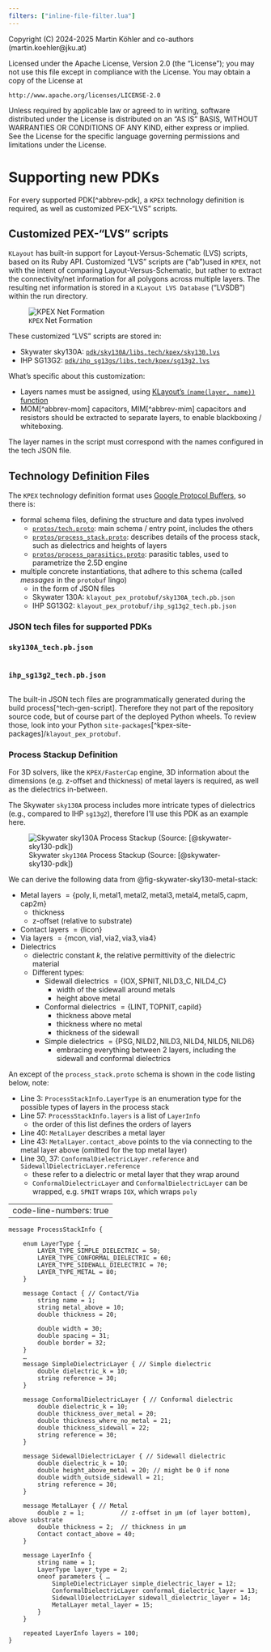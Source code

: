```yaml
---
filters: ["inline-file-filter.lua"]
---
```


::: {.content-hidden}
Copyright (C) 2024-2025 Martin Köhler and co-authors (martin.koehler@jku.at)

Licensed under the Apache License, Version 2.0 (the "License");
you may not use this file except in compliance with the License.
You may obtain a copy of the License at

    http://www.apache.org/licenses/LICENSE-2.0

Unless required by applicable law or agreed to in writing, software
distributed under the License is distributed on an "AS IS" BASIS,
WITHOUT WARRANTIES OR CONDITIONS OF ANY KIND, either express or implied.
See the License for the specific language governing permissions and
limitations under the License.
:::

# Supporting new PDKs

For every supported PDK[^abbrev-pdk], a `KPEX` technology definition is required, as well as customized PEX-"LVS" scripts.

## Customized PEX-"LVS" scripts

`KLayout` has built-in support for Layout-Versus-Schematic (LVS) scripts, based on its Ruby API.
Customized "LVS" scripts are ("ab")used in `KPEX`, not with the intent of comparing Layout-Versus-Schematic, but rather to extract the connectivity/net information for all polygons across multiple layers.
The resulting net information is stored in a `KLayout LVS Database` ("LVSDB") within the run directory.

![`KPEX` Net Formation](figures/kpex-net-formation.svg)

These customized "LVS" scripts are stored in:

- Skywater sky130A: [`pdk/sky130A/libs.tech/kpex/sky130.lvs`]({{< var urls.repo.kpex >}}/blob/main/pdk/sky130A/libs.tech/kpex/sky130.lvs)
- IHP SG13G2: [`pdk/ihp_sg13gs/libs.tech/kpex/sg13g2.lvs`]({{< var urls.repo.kpex >}}/blob/main/pdk/ihp_sg13g2/libs.tech/kpex/sg13g2.lvs)

What's specific about this customization:

- Layers names must be assigned, using [KLayout's `(name(layer, name))` function](https://www.klayout.de/doc-qt5/about/drc_ref_netter.html#name)
- MOM[^abbrev-mom] capacitors, MIM[^abbrev-mim] capacitors and resistors should be extracted to separate layers, to enable blackboxing / whiteboxing.

The layer names in the script must correspond with the names configured in the tech JSON file.

## Technology Definition Files {#sec-tech-def}

The `KPEX` technology definition format uses [Google Protocol Buffers](https://protobuf.net), so there is:

- formal schema files, defining the structure and data types involved
   - [`protos/tech.proto`]({{< var urls.repo.kpex >}}/blob/main/protos/tech.proto): main schema / entry point, includes the others
   - [`protos/process_stack.proto`]({{< var urls.repo.kpex >}}/blob/main/protos/process_stack.proto): describes details of the process stack, such as dielectrics and heights of layers
   - [`protos/process_parasitics.proto`]({{< var urls.repo.kpex >}}/blob/main/protos/process_parasitics.proto): parasitic tables, used to parametrize the 2.5D engine
- multiple concrete instantiations, that adhere to this schema (called *messages* in the `protobuf` lingo)
   - in the form of JSON files
   - Skywater 130A: `klayout_pex_protobuf/sky130A_tech.pb.json`
   - IHP SG13G2: `klayout_pex_protobuf/ihp_sg13g2_tech.pb.json`


### JSON tech files for supported PDKs

:::: {.content-visible when-format="html"}

::: {.panel-tabset}

### `sky130A_tech.pb.json`

<link rel="stylesheet" href="https://cdn.jsdelivr.net/npm/jquery.json-viewer/json-viewer/jquery.json-viewer.css">
<script src="https://code.jquery.com/jquery-3.6.0.min.js"></script>
<script src="https://cdn.jsdelivr.net/npm/jquery.json-viewer/json-viewer/jquery.json-viewer.js"></script>
<script> // Reusable function to fetch and render JSON  
  function renderJson(jsonData, elementId) {
      $(`#${elementId}`).jsonViewer(jsonData, { rootCollapsable: false, collapsed: true });
  }
</script>

<div>
  <pre id="json-sky130A-tech"></pre>
</div>

<script>
  renderJson(JSON.parse(`
{{file:data/sky130A_tech.pb.json}}
   `), "json-sky130A-tech");
</script>


### `ihp_sg13g2_tech.pb.json`

<div>
  <pre id="json-ihp_sg13g2-tech"></pre>
</div>

<script>
  renderJson(JSON.parse(`
{{file:data/ihp_sg13g2_tech.pb.json}}
   `), "json-ihp_sg13g2-tech");
</script>

:::
:::

::: {.callout-note}
The built-in JSON tech files are programmatically generated during the build process[^tech-gen-script].
Therefore they not part of the repository source code, but of course part of the deployed Python wheels.
To review those, look into your Python `site-packages`[^kpex-site-packages]/`klayout_pex_protobuf`.
:::

### Process Stackup Definition

For 3D solvers, like the `KPEX/FasterCap` engine, 3D information about the dimensions (e.g. z-offset and thickness) of metal layers is required, as well as the dielectrics in-between.

The Skywater `sky130A` process includes more intricate types of dielectrics (e.g., compared to IHP `sg13g2`), therefore I'll use this PDK as an example here.


![Skywater `sky130A` Process Stackup (Source: [@skywater-sky130-pdk])](figures/skywater-sky130-metal_stack.svg){#fig-skywater-sky130-metal-stack}

We can derive the following data from @fig-skywater-sky130-metal-stack:

- Metal layers $= \{\text{poly}, \text{li}, \text{metal1}, \text{metal2}, \text{metal3}, \text{metal4}, \text{metal5}, \text{capm}, \text{cap2m} \}$
   - thickness
   - z-offset (relative to substrate)
- Contact layers $= \{\text{licon}\}$
- Via layers $= \{\text{mcon}, \text{via1}, \text{via2}, \text{via3}, \text{via4}\}$
- Dielectrics
   - dielectric constant $k$, the relative permittivity of the dielectric material
   - Different types:
      - Sidewall dielectrics $= \{\text{IOX}, \text{SPNIT}, \text{NILD3\_C}, \text{NILD4\_C}\}$
         - width of the sidewall around metals
         - height above metal
      - Conformal dielectrics $= \{\text{LINT}, \text{TOPNIT}, \text{capild}\}$
         - thickness above metal
         - thickness where no metal
         - thickness of the sidewall
      - Simple dielectrics $= \{\text{PSG}, \text{NILD2}, \text{NILD3}, \text{NILD4}, \text{NILD5}, \text{NILD6}\}$
         - embracing everything between 2 layers, including the sidewall and conformal dielectrics

An except of the `process_stack.proto` schema is shown in the code listing below, note:

- Line 3: `ProcessStackInfo.LayerType` is an enumeration type for the possible types of layers in the process stack
- Line 57: `ProcessStackInfo.layers` is a list of `LayerInfo`
   - the order of this list defines the orders of layers
- Line 40: `MetalLayer` describes a metal layer
- Line 43: `MetalLayer.contact_above` points to the via connecting to the metal layer above (omitted for the top metal layer)
- Line 30, 37: `ConformalDielectricLayer.reference` and `SidewallDielectricLayer.reference`
   - these refer to a dielectric or metal layer that they wrap around
   - `ConformalDielectricLayer` and `ConformalDielectricLayer` can be wrapped, e.g. `SPNIT` wraps `IOX`, which wraps `poly`

---
code-line-numbers: true
---
```.protobuf
message ProcessStackInfo {

    enum LayerType { …
        LAYER_TYPE_SIMPLE_DIELECTRIC = 50;
        LAYER_TYPE_CONFORMAL_DIELECTRIC = 60;
        LAYER_TYPE_SIDEWALL_DIELECTRIC = 70;
        LAYER_TYPE_METAL = 80;
    }

    message Contact { // Contact/Via
        string name = 1;
        string metal_above = 10;
        double thickness = 20;

        double width = 30;
        double spacing = 31;
        double border = 32;
    } 
    …
    message SimpleDielectricLayer { // Simple dielectric
        double dielectric_k = 10;
        string reference = 30;
    }

    message ConformalDielectricLayer { // Conformal dielectric
        double dielectric_k = 10;
        double thickness_over_metal = 20;
        double thickness_where_no_metal = 21;
        double thickness_sidewall = 22;
        string reference = 30;
    }

    message SidewallDielectricLayer { // Sidewall dielectric
        double dielectric_k = 10;
        double height_above_metal = 20; // might be 0 if none
        double width_outside_sidewall = 21;
        string reference = 30;
    }

    message MetalLayer { // Metal
        double z = 1;          // z-offset in µm (of layer bottom), above substrate
        double thickness = 2;  // thickness in µm
        Contact contact_above = 40;
    }

    message LayerInfo {
        string name = 1;
        LayerType layer_type = 2;
        oneof parameters { …
            SimpleDielectricLayer simple_dielectric_layer = 12;
            ConformalDielectricLayer conformal_dielectric_layer = 13;
            SidewallDielectricLayer sidewall_dielectric_layer = 14;
            MetalLayer metal_layer = 15;
        }
    }

    repeated LayerInfo layers = 100;
}
```

